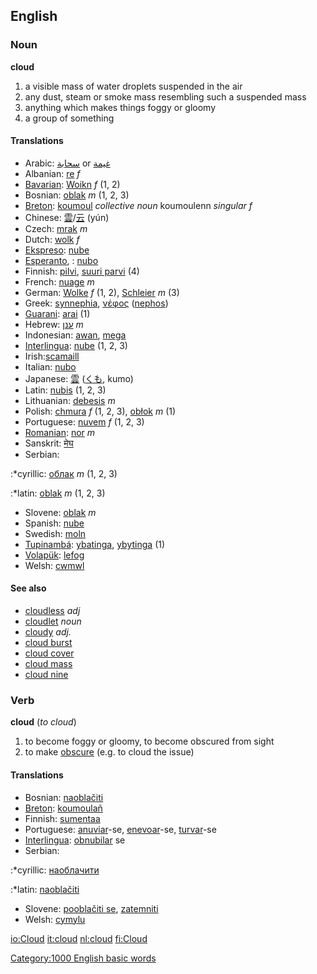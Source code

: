 ==English==
=== Noun ===
'''cloud'''
# a visible mass of water droplets suspended in the air
# any dust, steam or smoke mass resembling such a suspended mass
# anything which makes things foggy or gloomy
# a group of something

====Translations====
*Arabic: [[سحابة]] or [[غيمة]]
*Albanian: [[re]] ''f''
*[[Bavarian]]: [[Woikn]] ''f'' (1, 2)
*Bosnian: [[oblak]] ''m'' (1, 2, 3)
*[[Breton]]: [[koumoul]] ''collective noun'' koumoulenn ''singular f''
*Chinese: [[雲]]/[[云]] (yún)
*Czech: [[mrak]] ''m''
*Dutch: [[wolk]] ''f''
*[[Ekspreso]]: [[nube]]
*[[Esperanto]], {{io}}: [[nubo]]
*Finnish: [[pilvi]], [[suuri parvi]] (4)
*French: [[nuage]] ''m''
*German: [[Wolke]] ''f'' (1, 2), [[Schleier]] ''m'' (3)
*Greek: [[synnephia]], [[νέφος]] ([[nephos]])
*[[Guarani]]: [[arai]] (1)
*Hebrew: [[ענן]] ''m''
*Indonesian: [[awan]], [[mega]]
*[[Interlingua]]: [[nube]] (1, 2, 3)
*Irish:[[scamaill]]
*Italian: [[nubo]]
*Japanese: [[雲]] ([[くも]], kumo)
*Latin: [[nubis]] (1, 2, 3)
*Lithuanian: [[debesis]] ''m''
*Polish: [[chmura]] ''f'' (1, 2, 3), [[obłok]] ''m'' (1)
*Portuguese: [[nuvem]] ''f'' (1, 2, 3)
*[[Romanian]]: [[nor]] ''m''
*Sanskrit: [[मेघ]]
*Serbian:
:*cyrillic: [[облак]] ''m'' (1, 2, 3)
:*latin: [[oblak]] ''m'' (1, 2, 3)
*Slovene: [[oblak]] ''m''
*Spanish: [[nube]]
*Swedish: [[moln]]
*[[Tupinambá]]: [[ybatinga]], [[ybytinga]] (1)
*[[Volapük]]: [[lefog]]
*Welsh: [[cwmwl]]

==== See also ====
*[[cloudless]] ''adj''
*[[cloudlet]] ''noun''
*[[cloudy]] ''adj.''
*[[cloud burst]]
*[[cloud cover]]
*[[cloud mass]]
*[[cloud nine]]

=== Verb ===
'''cloud''' (''to cloud'')
# to become foggy or gloomy, to become obscured from sight
# to make [[obscure]] (e.g. to cloud the issue)

==== Translations ====
*Bosnian: [[naoblačiti]]
*[[Breton]]: [[koumoulañ]]
*Finnish: [[sumentaa]]
*Portuguese: [[anuviar]]-se, [[enevoar]]-se, [[turvar]]-se
*[[Interlingua]]: [[obnubilar]] se
*Serbian:
:*cyrillic: [[наоблачити]]
:*latin: [[naoblačiti]]
*Slovene: [[pooblačiti se]], [[zatemniti]]
*Welsh: [[cymylu]]

[[Category:1000 English basic words]]

[[io:Cloud]]
[[it:cloud]]
[[nl:cloud]]
[[fi:Cloud]]